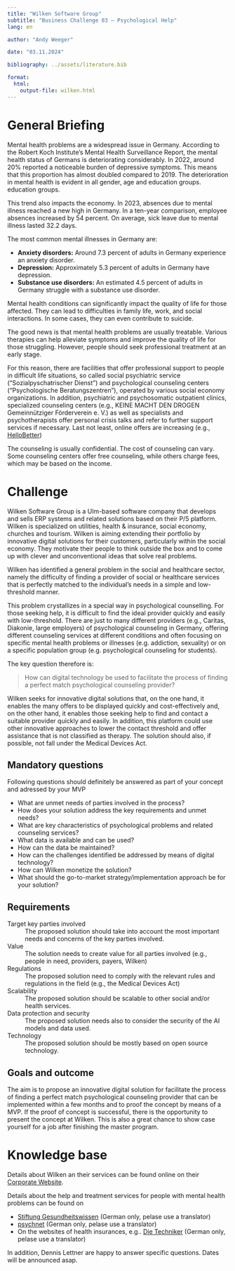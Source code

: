 ```yaml
---
title: "Wilken Software Group"  
subtitle: "Business Challenge 03 — Psychological Help"
lang: en

author: "Andy Weeger"

date: "03.11.2024"

bibliography: ../assets/literature.bib

format: 
  html:
    output-file: wilken.html
---
```



# General Briefing

Mental health problems are a widespread issue in Germany. According to the Robert Koch Institute's Mental Health Surveillance Report, the mental health status of Germans is deteriorating considerably. In 2022, around 20% reported a noticeable burden of depressive symptoms. This means that this proportion has almost doubled compared to 2019. The deterioration in mental health is evident in all gender, age and education groups. education groups.

This trend also impacts the economy. In 2023, absences due to mental illness reached a new high in Germany. In a ten-year comparison, employee absences increased by 54 percent. On average, sick leave due to mental illness lasted 32.2 days.

The most common mental illnesses in Germany are:

- **Anxiety disorders:** Around 7.3 percent of adults in Germany experience an anxiety disorder.
- **Depression:** Approximately 5.3 percent of adults in Germany have depression.
- **Substance use disorders:** An estimated 4.5 percent of adults in Germany struggle with a substance use disorder.

Mental health conditions can significantly impact the quality of life for those affected. They can lead to difficulties in family life, work, and social interactions. In some cases, they can even contribute to suicide.

The good news is that mental health problems are usually treatable. Various therapies can help alleviate symptoms and improve the quality of life for those struggling. However, people should seek professional treatment at an early stage. 

For this reason, there are facilities that offer professional support to people in difficult life situations, so called  social psychiatric service ("Sozialpyschatrischer Dienst") and psychological counseling centers ("Psychologische Beratungszentren"), operated by various social economy organizations. In addition, psychiatric and psychosomatic outpatient clinics, specialized counseling centers (e.g., KEINE MACHT DEN DROGEN Gemeinnütziger Förderverein e. V.) as well as specialists and psychotherapists offer personal crisis talks and refer to further support services if necessary. Last not least, online offers are increasing (e.g., [HelloBetter](https://hellobetter.de/))

The counseling is usually confidential. The cost of counseling can vary. Some counseling centers offer free counseling, while others charge fees, which may be based on the income.

# Challenge

Wilken Software Group is a Ulm-based software company that develops and sells ERP systems and related solutions based on their P/5 platform. Wilken is specialized on utilities, health & insurance, social economy, churches and tourism. Wilken is aiming extending their portfolio by innovative digital solutions for their customers, particularly within the social economy.  They motivate their people to think outside the box and to come up with clever and unconventional ideas that solve real problems.

Wilken has identified a general problem in the social and healthcare sector, namely the difficulty of finding a provider of social or healthcare services that is perfectly matched to the individual's needs in a simple and low-threshold manner. 

This problem crystallizes in a special way in psychological counselling. For those seeking help, it is difficult to find the ideal provider quickly and easily with low-threshold. There are just to many different providers (e.g., Caritas, Diakonie, large employers) of psychological counseling in Germany, offering different counseling services at different conditions and often focusing on specific mental health problems or illnesses (e.g. addiction, sexuality) or on a specific population group (e.g. psychological counseling for students). 

The key question therefore is:
 
> How can digital technology be used to facilitate the process of finding a perfect match psychological counseling provider? 

Wilken seeks for innovative digital solutions that, on the one hand, it enables the many offers to be displayed quickly and cost-effectively and, on the other hand, it enables those seeking help to find and contact a suitable provider quickly and easily. In addition, this platform could use other innovative approaches to lower the contact threshold and offer assistance that is not classified as therapy. The solution should also, if possible, not fall under the Medical Devices Act.

## Mandatory questions

Following questions should definitely be answered as part of your concept and adressed by your MVP

- What are unmet needs of parties involved in the process?
- How does your solution address the key requirements and unmet needs? 
- What are key characteristics of psychological problems and related counseling services?
- What data is available and can be used?
- How can the data be maintained?
- How can the challenges identified be addressed by means of digital technology?
- How can Wilken monetize the solution?
- What should the go-to-market strategy/implementation approach be for your solution?

## Requirements

Target key parties involved
: The proposed solution should take into account the most important needs and concerns of the key parties involved.

Value
: The solution needs to create value for all parties involved (e.g., people in need, providers, payers, Wilken)

Regulations
: The proposed solution need to comply with the relevant rules and regulations in the field (e.g., the Medical Devices Act)

Scalability
: The proposed solution should be scalable to other social and/or health services.

Data protection and security
: The proposed solution needs also to consider the security of the AI models and data used.

Technology
: The proposed solution should be mostly based on open source technology.


## Goals and outcome

The aim is to propose an innovative digital solution for facilitate the process of finding a perfect match psychological counseling provider that can be implemented within a few months and to proof the concept by means of a MVP. If the proof of concept is successful, there is the opportunity to present the concept at Wilken. This is also a great chance to show case yourself for a job after finishing the master program.

# Knowledge base

Details about Wilken an their services can be found online on their [Corporate Website](https://www.wilken.de).

Details about the help and treatment services for people with mental health problems can be found on  

- [Stiftung Gesundheitswissen](https://www.stiftung-gesundheitswissen.de/) (German only, pelase use a translator)
- [psychnet](https://www.psychenet.de/de/hilfe-finden/hilfesystem-im-ueberblick.html) (German only, pelase use a translator)
- On the websites of health insurances, e.g.. [Die Techniker](https://www.tk.de/techniker/gesundheit-und-medizin/behandlungen-und-medizin/psychische-erkrankungen-2019136?tkcm=ab) (German only, pelase use a translator)

In addition, Dennis Lettner are happy to answer specific questions. Dates will be announced asap.